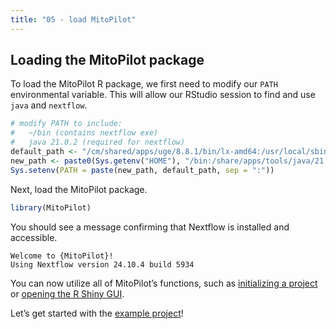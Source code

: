 ```yaml
---
title: "05 - load MitoPilot"
---
```


## Loading the MitoPilot package

To load the MitoPilot R package, we first need to modify our `PATH` environmental variable. This will allow our RStudio session to find and use `java` and `nextflow`.

```R
# modify PATH to include:
#   ~/bin (contains nextflow exe)
#   java 21.0.2 (required for nextflow)
default_path <- "/cm/shared/apps/uge/8.8.1/bin/lx-amd64:/usr/local/sbin:/usr/local/bin:/usr/sbin:/usr/bin:/usr/lib/rstudio-server/bin/quarto/bin:/usr/lib/rstudio-server/bin/postback"
new_path <- paste0(Sys.getenv("HOME"), "/bin:/share/apps/tools/java/21.0.2/bin")
Sys.setenv(PATH = paste(new_path, default_path, sep = ":"))
```

Next, load the MitoPilot package. 
```R
library(MitoPilot)
```

You should see a message confirming that Nextflow is installed and accessible.
```
Welcome to {MitoPilot}!
Using Nextflow version 24.10.4 build 5934
```

You can now utilize all of MitoPilot's functions, such as [initializing a project](https://smithsonian.github.io/MitoPilot/#initializing-a-project) or [opening the R Shiny GUI](https://smithsonian.github.io/MitoPilot/#running-the-pipeline). 

Let's get started with the [example project](/qmd/example_project/01_init.qmd)!
